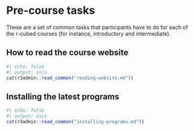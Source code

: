 # Pre-course tasks

These are a set of common tasks that participants have to do for each of
the r-cubed courses (for instance, introductory and intermediate).

## How to read the course website {#reading-website}

```r
#| echo: false
#| output: asis
cat(r3admin::read_common("reading-website.md"))
```

## Installing the latest programs {#installation-instructions}

```r
#| echo: false
#| output: asis
cat(r3admin::read_common("installing-programs.md"))
```
